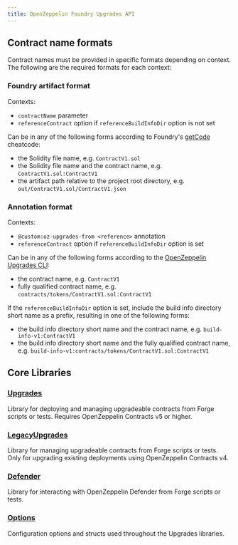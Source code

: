 ```yaml
---
title: OpenZeppelin Foundry Upgrades API
---
```


## Contract name formats

Contract names must be provided in specific formats depending on context. The following are the required formats for each context:

### Foundry artifact format

Contexts:

* `contractName` parameter
* `referenceContract` option if `referenceBuildInfoDir` option is not set

Can be in any of the following forms according to Foundry's [getCode](https://book.getfoundry.sh/cheatcodes/get-code) cheatcode:

* the Solidity file name, e.g. `ContractV1.sol`
* the Solidity file name and the contract name, e.g. `ContractV1.sol:ContractV1`
* the artifact path relative to the project root directory, e.g. `out/ContractV1.sol/ContractV1.json`

### Annotation format

Contexts:

* `@custom:oz-upgrades-from <reference>` annotation
* `referenceContract` option if `referenceBuildInfoDir` option is set

Can be in any of the following forms according to the [OpenZeppelin Upgrades CLI](/upgrades-plugins/api-core#define-reference-contracts):

* the contract name, e.g. `ContractV1`
* fully qualified contract name, e.g. `contracts/tokens/ContractV1.sol:ContractV1`

If the `referenceBuildInfoDir` option is set, include the build info directory short name as a prefix, resulting in one of the following forms:

* the build info directory short name and the contract name, e.g. `build-info-v1:ContractV1`
* the build info directory short name and the fully qualified contract name, e.g. `build-info-v1:contracts/tokens/ContractV1.sol:ContractV1`

## Core Libraries

### [Upgrades](/upgrades-plugins/foundry/api/Upgrades)
Library for deploying and managing upgradeable contracts from Forge scripts or tests. Requires OpenZeppelin Contracts v5 or higher.

### [LegacyUpgrades](/upgrades-plugins/foundry/api/LegacyUpgrades)
Library for managing upgradeable contracts from Forge scripts or tests. Only for upgrading existing deployments using OpenZeppelin Contracts v4.

### [Defender](/upgrades-plugins/foundry/api/Defender)
Library for interacting with OpenZeppelin Defender from Forge scripts or tests.

### [Options](/upgrades-plugins/foundry/api/Options)
Configuration options and structs used throughout the Upgrades libraries.
